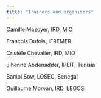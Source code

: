 ```yaml
---
title: "Trainers and organisers"
---
```


Camille Mazoyer, IRD, MIO

François Dufois, IFREMER

Cristèle Chevalier, IRD, MIO

Jihenne Abdenadder, IPEIT, Tunisia

Bamol Sow, LOSEC, Senegal

Guillaume Morvan, IRD, LEGOS 